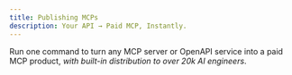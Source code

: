 ```yaml
---
title: Publishing MCPs
description: Your API → Paid MCP, Instantly.
---
```


Run one command to turn any MCP server or OpenAPI service into a paid MCP
product, <em>with built-in distribution to over 20k AI engineers</em>.
